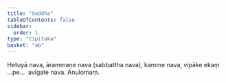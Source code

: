 ```yaml
---
title: "Suddha"
tableOfContents: false
sidebar:
  order: 1
type: "tipitaka"
basket: "ab"
---
```



<DynamicBreadcrumb />

<Division number="70">

<Paragraph number="1158">
Hetuyā nava, ārammaṇe nava (sabbattha nava), kamme nava, vipāke ekaṃ …pe…  avigate nava.

</Paragraph>
</Division>

<Paragraph number="1159" type="center">
Anulomaṃ.
</Paragraph>